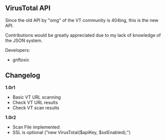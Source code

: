 ==VirusTotal API==

Since the old API by "omg" of the VT community is 404ing, this is the new API.

Contributions would be greatly appreciated due to my lack of knowledge of the JSON system.

Developers:
* gnftoxic

==Changelog==
'''1.0r1'''
* Basic VT URL scanning
* Check VT URL results
* Check VT scan results

'''1.0r2'''
* Scan File implemented
* SSL is optional ("new VirusTotal($apiKey, $sslEnabled);")